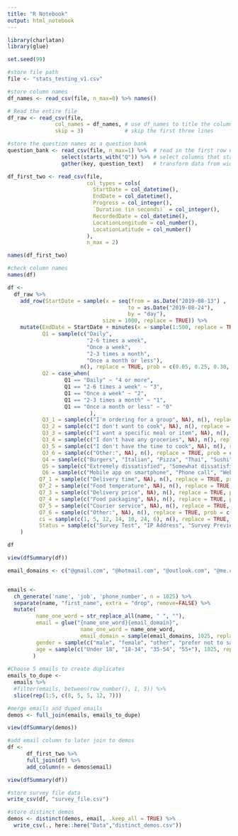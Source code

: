 ```yaml
---
title: "R Notebook"
output: html_notebook
---
```



```r
library(charlatan)
library(glue)

set.seed(99)
```

```r
#store file path
file <- "stats_testing_v1.csv"

#store column names
df_names <- read_csv(file, n_max=0) %>% names()

# Read the entire file
df_raw <- read_csv(file, 
               col_names = df_names, # use df_names to title the columns
               skip = 3)             # skip the first three lines

#store the question names as a question bank
question_bank <- read_csv(file, n_max=1) %>%  # read in the first row of the file
                 select(starts_with("Q")) %>% # select columns that start with Q
                 gather(key, question_text)   # transform data from wide to long

df_first_two <- read_csv(file, 
                         col_types = cols(
                           StartDate = col_datetime(), 
                           EndDate = col_datetime(), 
                           Progress = col_integer(),
                           `Duration (in seconds)` = col_integer(),
                           RecordedDate = col_datetime(), 
                           LocationLongitude = col_number(), 
                           LocationLatitude = col_number()
                         ), 
                         n_max = 2)

names(df_first_two)
```

```r
#check column names
names(df)

```

```r
df <-
  df_raw %>% 
    add_row(StartDate = sample(x = seq(from = as.Date("2019-08-13") , 
                                      to = as.Date("2019-08-24"), 
                                      by = "day"), 
                              size = 1000, replace = TRUE)) %>% 
    mutate(EndDate = StartDate + minutes(x = sample(1:500, replace = TRUE)), 
           Q1 = sample(c("Daily", 
                         "2-6 times a week", 
                         "Once a week", 
                         "2-3 times a month", 
                         "Once a month or less"), 
                       n(), replace = TRUE, prob = c(0.05, 0.25, 0.30, 0.20, 0.20)), 
           Q2 = case_when(
                  Q1 == "Daily" ~ "4 or more", 
                  Q1 == "2-6 times a week" ~ "3", 
                  Q1 == "Once a week" ~ "2", 
                  Q1 == "2-3 times a month" ~ "1", 
                  Q1 == "Once a month or less" ~ "0"
                          ), 
           Q3_1 = sample(c("I'm ordering for a group", NA), n(), replace = TRUE, prob = (c(.3, .7))), 
           Q3_2 = sample(c("I don't want to cook", NA), n(), replace = TRUE, prob = c(.2, .8)),
           Q3_3 = sample(c("I want a specific meal or item", NA), n(), replace = TRUE, prob = c(.1, .9)), 
           Q3_4 = sample(c("I don't have any groceries", NA), n(), replace = TRUE, prob = c(.15, .85)), 
           Q3_5 = sample(c("I don't have the time to cook", NA), n(), replace = TRUE, prob = c(.65, .35)), 
           Q3_6 = sample(c("Other:", NA), n(), replace = TRUE, prob = c(.05, .95 )), 
           Q4 = sample(c("Burgers", "Italian", "Pizza", "Thai", "Sushi", "Indian", "Mexican", "American", "Chinese", "Other", NA), n(), replace = TRUE, prob = c(.24, .05, .29, .11, .03, .05, .10, .07, .03, .02, .01 )), 
           Q5 = sample(c("Extremely dissatisfied", "Somewhat dissatisfied", "Neither satisfied nor dissatisfied", "Somewhat satisfied", "Extremely satisfied"), n(), replace = TRUE, prob = c(.1, .2, .25, .35, .1)), 
           Q6 = sample(c("Mobile app on smartphone", "Phone call", "Web browser on desktop or laptop", "Other:", NA), n(), replace = TRUE, prob = c(.65, .05, .2, .05, .05 )), 
          Q7_1 = sample(c("Delivery time", NA), n(), replace = TRUE, prob = c(.4, .6)), 
          Q7_2 = sample(c("Food temperature", NA), n(), replace = TRUE, prob = c(.2, .8)), 
          Q7_3 = sample(c("Delivery price", NA), n(), replace = TRUE, prob = c(.5, .5)), 
          Q7_4 = sample(c("Food packaging", NA), n(), replace = TRUE, prob = c(.1, .9)),
          Q7_5 = sample(c("Courier service", NA), n(), replace = TRUE, prob = c(.15, .85)), 
          Q7_6 = sample(c("Other:", NA), n(), replace = TRUE, prob = c(.12, .88)), 
          ci = sample(c(1, 5, 12, 14, 10, 24, 6), n(), replace = TRUE, prob = c(.4, .2, .1, .05, .07, .08, .1 )), 
          Status = sample(c("Survey Test", "IP Address", "Survey Preview"), n(), replace = TRUE, prob = c(.02, .97, .01))
    ) 

df
```

```r
view(dfSummary(df))
```

```r
email_domains <- c("@gmail.com", "@hotmail.com", "@outlook.com", "@me.com", "@yahoo.com")


emails <- 
  ch_generate('name', 'job', 'phone_number', n = 1025) %>% 
  separate(name, "first_name", extra = "drop", remove=FALSE) %>% 
  mutate(
         name_one_word = str_replace_all(name, " ", ""),  
         email = glue("{name_one_word}{email_domain}", 
                       name_one_word = name_one_word, 
                       email_domain = sample(email_domains, 1025, replace=TRUE) ), 
         gender = sample(c("male", "female", "other", "prefer not to say"), 1025, replace=TRUE, prob=c(0.55, 0.35, 0.05, 0.05)), 
         age = sample(c("Under 18", "18-34", "35-54", "55+"), 1025, replace=TRUE, prob = c(0.05, 0.25, 0.40, 0.30))
        )
         
#Choose 5 emails to create duplicates         
emails_to_dupe <- 
  emails %>% 
  #filter(emails, between(row_number(), 1, 5)) %>% 
  slice(rep(1:5, c(8, 5, 5, 12, 7)))

#merge emails and duped emails
demos <- full_join(emails, emails_to_dupe)

view(dfSummary(demos))
```

```r
#add email column to later join to demos
df <-
      df_first_two %>% 
      full_join(df) %>% 
      add_column(e = demos$email)

view(dfSummary(df))
```



```r
#store survey file data
write_csv(df, "survey_file.csv")
```

```r
#store distinct demos
demos <- distinct(demos, email, .keep_all = TRUE) %>% 
  write_csv(., here::here("Data","distinct_demos.csv"))
```

